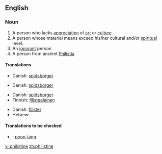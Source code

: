 ==English==

===Noun===
{{en-noun}}

# A person who lacks [[appreciation]] of [[art]] or [[culture]].
# A person whose material means exceed his/her cultural and/or [[spiritual]] level.
# An [[ignorant]] person.
# A person from ancient [[Philistia]].

====Translations====
{{trans-top|Person lacking appreciation of culture}}
*Danish: [[spidsborger]]
{{trans-mid}}
{{trans-bottom}}

{{trans-top|Person with higher material than spiritual level}}
*Danish: [[spidsborger]]
{{trans-mid}}
{{trans-bottom}}

{{trans-top|Ignorant person}}
*Danish: [[spidsborger]]
*Finnish: [[filistealainen]]
{{trans-mid}}
{{trans-bottom}}

{{trans-top|Person from Philistia}}
*Danish: [[filister]]
*Hebrew: {{he-translation|פלשתי|P"lishti}} {{m}}
{{trans-mid}}
{{trans-bottom}}

====Translations to be checked====
{{checktrans}}
*{{ttbc|Chinese}}: [[poon-tang]]

[[vi:philistine]]
[[zh:philistine]]